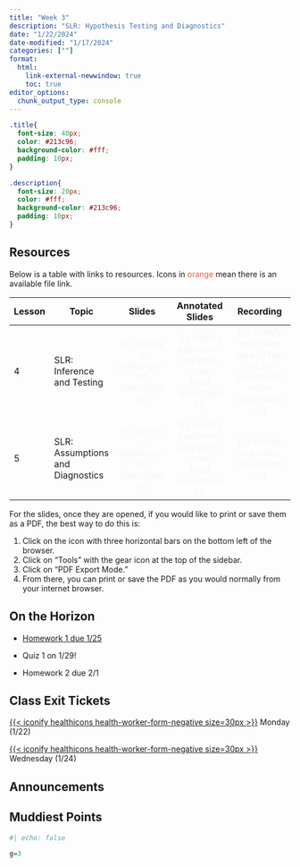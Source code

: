 ```yaml
---
title: "Week 3"
description: "SLR: Hypothesis Testing and Diagnostics"
date: "1/22/2024"
date-modified: "1/17/2024"
categories: [""]
format: 
  html:
    link-external-newwindow: true
    toc: true
editor_options: 
  chunk_output_type: console
---
```


```css
.title{
  font-size: 40px;
  color: #213c96;
  background-color: #fff;
  padding: 10px;
}

.description{
  font-size: 20px;
  color: #fff;
  background-color: #213c96;
  padding: 10px;
}
```

## Resources

Below is a table with links to resources. Icons in [orange]{style="color:#E25D3B;"} mean there is an available file link.

| Lesson | Topic                            |                                Slides                                 |                                  Annotated Slides                                  |                                                          Recording                                                          |
|--------|----------------------------------|:---------------------------------------------------------------------:|:----------------------------------------------------------------------------------:|:---------------------------------------------------------------------------------------------------------------------------:|
| 4      | SLR: Inference and Testing       | [{{< iconify ri slideshow-fill size=30px >}}]{style="color:#f8f5f0;"} | [{{< iconify pepicons-pop pen-circle-filled size=29px >}}]{style="color:#f8f5f0;"} | [{{< iconify mdi video size=34px >}}]{style="color:#f8f5f0;"} [{{< iconify mdi video size=34px >}}]{style="color:#f8f5f0;"} |
| 5      | SLR: Assumptions and Diagnostics | [{{< iconify ri slideshow-fill size=30px >}}]{style="color:#f8f5f0;"} | [{{< iconify pepicons-pop pen-circle-filled size=29px >}}]{style="color:#f8f5f0;"} |                                [{{< iconify mdi video size=34px >}}]{style="color:#f8f5f0;"}                                |

For the slides, once they are opened, if you would like to print or save them as a PDF, the best way to do this is:

1.  Click on the icon with three horizontal bars on the bottom left of the browser.
2.  Click on "Tools" with the gear icon at the top of the sidebar.
3.  Click on "PDF Export Mode."
4.  From there, you can print or save the PDF as you would normally from your internet browser.

## On the Horizon

-   [Homework 1 due 1/25](../homework/HW1.qmd)

-   Quiz 1 on 1/29!

-   Homework 2 due 2/1

## Class Exit Tickets

[[{{< iconify healthicons health-worker-form-negative size=30px >}}](https://forms.office.com/Pages/ResponsePage.aspx?id=V3lz4rj6fk2U9pvWr59xWFMopmPUjRtDiHLswhgacNhUMzhZWjc5S0dDVDU2WUozNEM0M0FKRlczSi4u)]{style="color:#f8f5f0;"} Monday (1/22)

[[{{< iconify healthicons health-worker-form-negative size=30px >}}](https://forms.office.com/Pages/ResponsePage.aspx?id=V3lz4rj6fk2U9pvWr59xWFMopmPUjRtDiHLswhgacNhUMU5YTFZRRzNaUlNFMElGQ0E1MDVMS0dZMC4u)]{style="color:#f8f5f0;"} Wednesday (1/24)

## Announcements

## Muddiest Points

```r
#| echo: false

g=3
```
